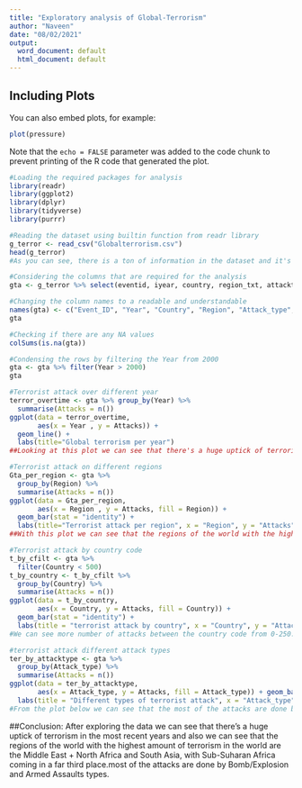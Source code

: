 ---
title: "Exploratory analysis of Global-Terrorism"
author: "Naveen"
date: "08/02/2021"
output:
  word_document: default
  html_document: default
---
## Including Plots

You can also embed plots, for example:

```{r pressure, echo=FALSE}
plot(pressure)
```

Note that the `echo = FALSE` parameter was added to the code chunk to prevent printing of the R code that generated the plot.

```{r}
#Loading the required packages for analysis
library(readr)
library(ggplot2)
library(dplyr)
library(tidyverse)
library(purrr)
```
```{r}
#Reading the dataset using builtin function from readr library
g_terror <- read_csv("Globalterrorism.csv")
head(g_terror)
#As you can see, there is a ton of information in the dataset and it's fairly ugly as well. We want to fix that. Right now, there are plenty of columns that are completely useless to us, such as the 'extended' and 'resolution' attributes, so we're going to get rid of them by using the select function to select the columns that I actually want from the original dataset. 

``` 

```{r}
#Considering the columns that are required for the analysis
gta <- g_terror %>% select(eventid, iyear, country, region_txt, attacktype1_txt, success, suicide, targtype1_txt)

#Changing the column names to a readable and understandable
names(gta) <- c("Event_ID", "Year", "Country", "Region", "Attack_type", "Success", "Suicide", "Target_type")
gta
```
```{r}
#Checking if there are any NA values
colSums(is.na(gta))

```
```{r}
#Condensing the rows by filtering the Year from 2000
gta <- gta %>% filter(Year > 2000)
gta
```
```{r}
#Terrorist attack over different year
terror_overtime <- gta %>% group_by(Year) %>% 
  summarise(Attacks = n())
ggplot(data = terror_overtime, 
       aes(x = Year , y = Attacks)) + 
  geom_line() + 
  labs(title="Global terrorism per year")
##Looking at this plot we can see that there's a huge uptick of terrorism in the most recent years, which, with the rise of ISIS and general instability in the world recently, is not a huge surprise. 

```
```{r}
#Terrorist attack on different regions
Gta_per_region <- gta %>% 
  group_by(Region) %>% 
  summarise(Attacks = n())
ggplot(data = Gta_per_region, 
       aes(x = Region , y = Attacks, fill = Region)) + 
  geom_bar(stat = "identity") + 
  labs(title="Terrorist attack per region", x = "Region", y = "Attacks")
##With this plot we can see that the regions of the world with the highest amount of terrorism in the world are the Middle East + North Africa and South Asia, with Sub-Suharan Africa coming in a far third place. Generally speaking, these areas of the world are significantly worse off economically than the other regions of the world shown on this plot, like North America or Western Europe, which are represented far less in this visualization.
```
```{r}
#Terrorist attack by country code 
t_by_cfilt <- gta %>% 
  filter(Country < 500)
t_by_country <- t_by_cfilt %>% 
  group_by(Country) %>% 
  summarise(Attacks = n())
ggplot(data = t_by_country, 
       aes(x = Country, y = Attacks, fill = Country)) + 
  geom_bar(stat = "identity") + 
  labs(title = "terrorist attack by country", x = "Country", y = "Attacks")
#We can see more number of attacks between the country code from 0-250. and also we can see the code 90-100 has max number of attacks.
```
```{r}
#terrorist attack different attack types 
ter_by_attacktype <- gta %>% 
  group_by(Attack_type) %>% 
  summarise(Attacks = n())
ggplot(data = ter_by_attacktype, 
       aes(x = Attack_type, y = Attacks, fill = Attack_type)) + geom_bar(stat = "identity") + 
  labs(title = "Different types of terrorist attack", x = "Attack_type", y = "Attacks")
#From the plot below we can see that the most of the attacks are done by Bomb/Explosion and Armed Assaults types.
```
##Conclusion: After exploring the data we can see that there's a huge uptick of terrorism in the most recent years and also we can see that the regions of the world with the highest amount of terrorism in the world are the Middle East + North Africa and South Asia, with Sub-Suharan Africa coming in a far third place.most of the attacks are done by Bomb/Explosion and Armed Assaults types.


